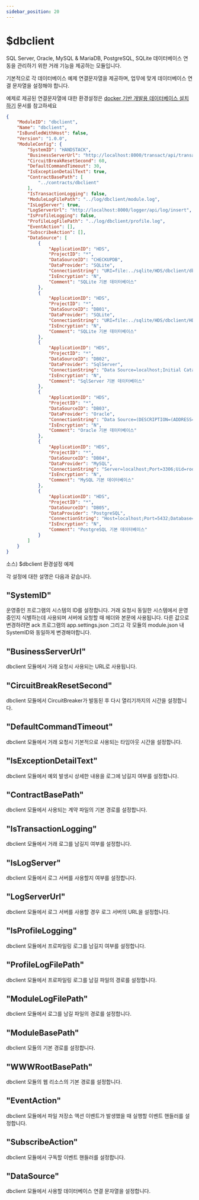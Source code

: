 ```yaml
---
sidebar_position: 20
---
```


# $dbclient

SQL Server, Oracle, MySQL & MariaDB, PostgreSQL, SQLite 데이터베이스 연동을 관리하기 위한 거래 기능을 제공하는 모듈입니다.

기본적으로 각 데이터베이스 예제 연결문자열을 제공하며, 업무에 맞게 데이터베이스 연결 문자열을 설정해야 합니다.

예제로 제공된 연결문자열에 대한 환경설정은 [docker 기반 개발용 데이터베이스 설치하기](/docs/startup/handsonlab/docker-기반-개발용-데이터베이스-설치하기) 문서를 참고하세요

```json
{
    "ModuleID": "dbclient",
    "Name": "dbclient",
    "IsBundledWithHost": false,
    "Version": "1.0.0",
    "ModuleConfig": {
        "SystemID": "HANDSTACK",
        "BusinessServerUrl": "http://localhost:8000/transact/api/transaction/execute",
        "CircuitBreakResetSecond": 60,
        "DefaultCommandTimeout": 30,
        "IsExceptionDetailText": true,
        "ContractBasePath": [
            "../contracts/dbclient"
        ],
        "IsTransactionLogging": false,
        "ModuleLogFilePath": "../log/dbclient/module.log",
        "IsLogServer": true,
        "LogServerUrl": "http://localhost:8000/logger/api/log/insert",
        "IsProfileLogging": false,
        "ProfileLogFilePath": "../log/dbclient/profile.log",
        "EventAction": [],
        "SubscribeAction": [],
        "DataSource": [
            {
                "ApplicationID": "HDS",
                "ProjectID": "*",
                "DataSourceID": "CHECKUPDB",
                "DataProvider": "SQLite",
                "ConnectionString": "URI=file:../sqlite/HDS/dbclient/dbclient.db;Journal Mode=MEMORY;Cache Size=4000;Synchronous=Normal;Page Size=4096;Pooling=True;BinaryGUID=False;DateTimeFormat=Ticks;Version=3;",
                "IsEncryption": "N",
                "Comment": "SQLite 기본 데이터베이스"
            },
            {
                "ApplicationID": "HDS",
                "ProjectID": "*",
                "DataSourceID": "DB01",
                "DataProvider": "SQLite",
                "ConnectionString": "URI=file:../sqlite/HDS/dbclient/HDS.db;Journal Mode=MEMORY;Cache Size=4000;Synchronous=Normal;Page Size=4096;Pooling=True;BinaryGUID=False;DateTimeFormat=Ticks;Version=3;",
                "IsEncryption": "N",
                "Comment": "SQLite 기본 데이터베이스"
            },
            {
                "ApplicationID": "HDS",
                "ProjectID": "*",
                "DataSourceID": "DB02",
                "DataProvider": "SqlServer",
                "ConnectionString": "Data Source=localhost;Initial Catalog=master;User ID=sa;Password=Strong@Passw0rd;",
                "IsEncryption": "N",
                "Comment": "SqlServer 기본 데이터베이스"
            },
            {
                "ApplicationID": "HDS",
                "ProjectID": "*",
                "DataSourceID": "DB03",
                "DataProvider": "Oracle",
                "ConnectionString": "Data Source=(DESCRIPTION=(ADDRESS=(PROTOCOL=TCP)(HOST=localhost)(PORT=1521))(CONNECT_DATA=(SID=ORCL)));User Id=system;Password=Strong@Passw0rd;",
                "IsEncryption": "N",
                "Comment": "Oracle 기본 데이터베이스"
            },
            {
                "ApplicationID": "HDS",
                "ProjectID": "*",
                "DataSourceID": "DB04",
                "DataProvider": "MySQL",
                "ConnectionString": "Server=localhost;Port=3306;Uid=root;Pwd=Strong@Passw0rd;PersistSecurityInfo=True;SslMode=none;Charset=utf8;Allow User Variables=True;",
                "IsEncryption": "N",
                "Comment": "MySQL 기본 데이터베이스"
            },
            {
                "ApplicationID": "HDS",
                "ProjectID": "*",
                "DataSourceID": "DB05",
                "DataProvider": "PostgreSQL",
                "ConnectionString": "Host=localhost;Port=5432;Database=postgres;User ID=postgres;Password=Strong@Passw0rd;",
                "IsEncryption": "N",
                "Comment": "PostgreSQL 기본 데이터베이스"
            }
        ]
    }
}
```
소스) $dbclient 환경설정 예제

각 설정에 대한 설명은 다음과 같습니다.

## "SystemID"

운영중인 프로그램의 시스템의 ID를 설정합니다. 거래 요청시 동일한 시스템에서 운영중인지 식별하는데 사용되며 서버에 요청할 때 헤더와 본문에 사용됩니다. 다른 값으로 변경하려면 ack 프로그램의 app.settings.json 그리고 각 모듈의 module.json 내 SystemID와 동일하게 변경해야합니다.

## "BusinessServerUrl"

dbclient 모듈에서 거래 요청시 사용되는 URL로 사용됩니다.

## "CircuitBreakResetSecond"

dbclient 모듈에서 CircuitBreaker가 발동된 후 다시 열리기까지의 시간을 설정합니다.

## "DefaultCommandTimeout"

dbclient 모듈에서 거래 요청시 기본적으로 사용되는 타임아웃 시간을 설정합니다.

## "IsExceptionDetailText"

dbclient 모듈에서 예외 발생시 상세한 내용을 로그에 남길지 여부를 설정합니다.

## "ContractBasePath"

dbclient 모듈에서 사용되는 계약 파일의 기본 경로를 설정합니다.

## "IsTransactionLogging"

dbclient 모듈에서 거래 로그를 남길지 여부를 설정합니다.

## "IsLogServer"

dbclient 모듈에서 로그 서버를 사용할지 여부를 설정합니다.

## "LogServerUrl"

dbclient 모듈에서 로그 서버를 사용할 경우 로그 서버의 URL을 설정합니다.

## "IsProfileLogging"

dbclient 모듈에서 프로파일링 로그를 남길지 여부를 설정합니다.

## "ProfileLogFilePath"

dbclient 모듈에서 프로파일링 로그를 남길 파일의 경로를 설정합니다.

## "ModuleLogFilePath"

dbclient 모듈에서 로그를 남길 파일의 경로를 설정합니다.

## "ModuleBasePath"

dbclient 모듈의 기본 경로를 설정합니다.

## "WWWRootBasePath"

dbclient 모듈의 웹 리소스의 기본 경로를 설정합니다.

## "EventAction"

dbclient 모듈에서 파일 저장소 액션 이벤트가 발생했을 때 실행할 이벤트 핸들러를 설정합니다.

## "SubscribeAction"

dbclient 모듈에서 구독할 이벤트 핸들러를 설정합니다.

## "DataSource"

dbclient 모듈에서 사용할 데이터베이스 연결 문자열을 설정합니다.
